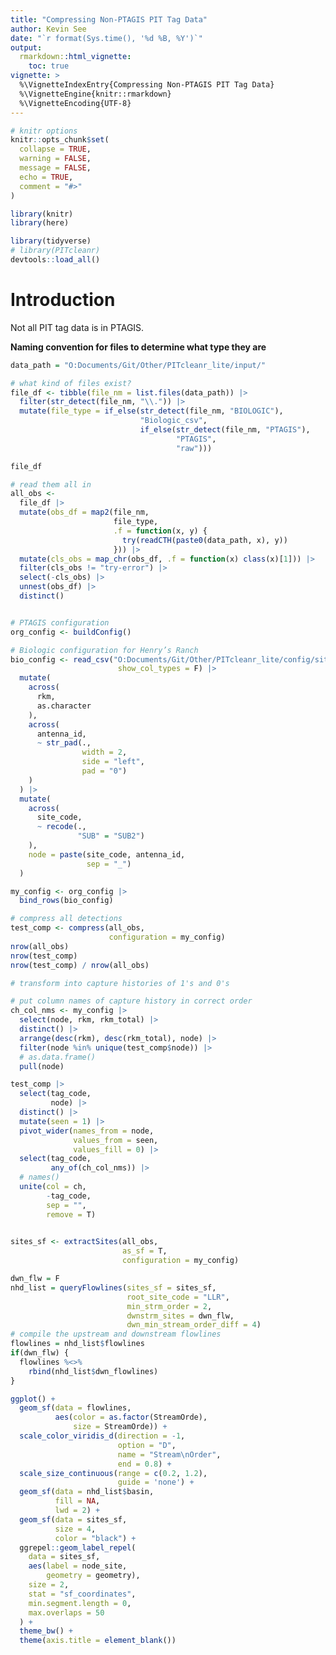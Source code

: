 ```yaml
---
title: "Compressing Non-PTAGIS PIT Tag Data"
author: Kevin See
date: "`r format(Sys.time(), '%d %B, %Y')`"
output: 
  rmarkdown::html_vignette:
    toc: true
vignette: >
  %\VignetteIndexEntry{Compressing Non-PTAGIS PIT Tag Data}
  %\VignetteEngine{knitr::rmarkdown}
  %\VignetteEncoding{UTF-8}
---
```


```r
# knitr options
knitr::opts_chunk$set(
  collapse = TRUE,
  warning = FALSE,
  message = FALSE,
  echo = TRUE,
  comment = "#>"
)

library(knitr)
library(here)
```

```r
library(tidyverse)
# library(PITcleanr)
devtools::load_all()
```

# Introduction

Not all PIT tag data is in PTAGIS. 

**Naming convention for files to determine what type they are**


```r
data_path = "O:Documents/Git/Other/PITcleanr_lite/input/"

# what kind of files exist?
file_df <- tibble(file_nm = list.files(data_path)) |> 
  filter(str_detect(file_nm, "\\.")) |> 
  mutate(file_type = if_else(str_detect(file_nm, "BIOLOGIC"),
                             "Biologic_csv",
                             if_else(str_detect(file_nm, "PTAGIS"),
                                     "PTAGIS",
                                     "raw")))

file_df
```


```r
# read them all in
all_obs <-
  file_df |> 
  mutate(obs_df = map2(file_nm,
                       file_type,
                       .f = function(x, y) {
                         try(readCTH(paste0(data_path, x), y))
                       })) |> 
  mutate(cls_obs = map_chr(obs_df, .f = function(x) class(x)[1])) |> 
  filter(cls_obs != "try-error") |> 
  select(-cls_obs) |> 
  unnest(obs_df) |> 
  distinct()


# PTAGIS configuration
org_config <- buildConfig()

# Biologic configuration for Henry’s Ranch 
bio_config <- read_csv("O:Documents/Git/Other/PITcleanr_lite/config/site_metadata_revised.csv",
                        show_col_types = F) |> 
  mutate(
    across(
      rkm,
      as.character
    ),
    across(
      antenna_id,
      ~ str_pad(., 
                width = 2,
                side = "left",
                pad = "0")
    )
  ) |> 
  mutate(
    across(
      site_code,
      ~ recode(., 
               "SUB" = "SUB2")
    ),
    node = paste(site_code, antenna_id,
                 sep = "_")
  )

my_config <- org_config |> 
  bind_rows(bio_config)

# compress all detections
test_comp <- compress(all_obs,
                      configuration = my_config)
nrow(all_obs)
nrow(test_comp)
nrow(test_comp) / nrow(all_obs)
```

```r
# transform into capture histories of 1's and 0's

# put column names of capture history in correct order
ch_col_nms <- my_config |> 
  select(node, rkm, rkm_total) |> 
  distinct() |> 
  arrange(desc(rkm), desc(rkm_total), node) |> 
  filter(node %in% unique(test_comp$node)) |> 
  # as.data.frame()
  pull(node)

test_comp |> 
  select(tag_code,
         node) |> 
  distinct() |> 
  mutate(seen = 1) |> 
  pivot_wider(names_from = node,
              values_from = seen,
              values_fill = 0) |> 
  select(tag_code,
         any_of(ch_col_nms)) |> 
  # names()
  unite(col = ch,
        -tag_code, 
        sep = "",
        remove = T)
  

```

```r
sites_sf <- extractSites(all_obs,
                         as_sf = T,
                         configuration = my_config)

dwn_flw = F
nhd_list = queryFlowlines(sites_sf = sites_sf,
                          root_site_code = "LLR",
                          min_strm_order = 2,
                          dwnstrm_sites = dwn_flw,
                          dwn_min_stream_order_diff = 4)
# compile the upstream and downstream flowlines
flowlines = nhd_list$flowlines
if(dwn_flw) {
  flowlines %<>%
    rbind(nhd_list$dwn_flowlines)
}

ggplot() +
  geom_sf(data = flowlines,
          aes(color = as.factor(StreamOrde),
              size = StreamOrde)) +
  scale_color_viridis_d(direction = -1,
                        option = "D",
                        name = "Stream\nOrder",
                        end = 0.8) +
  scale_size_continuous(range = c(0.2, 1.2),
                        guide = 'none') +
  geom_sf(data = nhd_list$basin,
          fill = NA,
          lwd = 2) +
  geom_sf(data = sites_sf,
          size = 4,
          color = "black") +
  ggrepel::geom_label_repel(
    data = sites_sf,
    aes(label = node_site, 
        geometry = geometry),
    size = 2,
    stat = "sf_coordinates",
    min.segment.length = 0,
    max.overlaps = 50
  ) +
  theme_bw() +
  theme(axis.title = element_blank())

```

